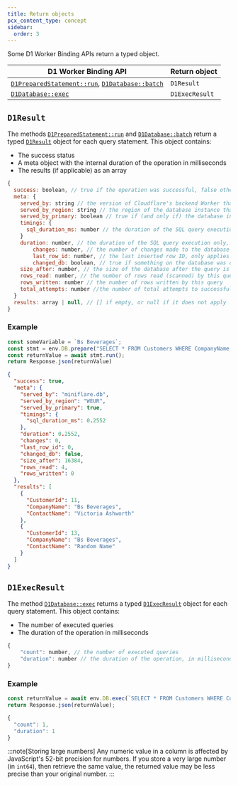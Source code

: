 ```yaml
---
title: Return objects
pcx_content_type: concept
sidebar:
  order: 3
---
```


Some D1 Worker Binding APIs return a typed object.

| D1 Worker Binding API                                                                                                          | Return object |
| ------------------------------------------------------------------------------------------------------------------------------ | ------------- |
| [`D1PreparedStatement::run`](/d1/worker-api/prepared-statements/#run), [`D1Database::batch`](/d1/worker-api/d1-database/#batch)| `D1Result`    |
| [`D1Database::exec`](/d1/worker-api/d1-database/#exec)                                                                         | `D1ExecResult`|

## `D1Result`

The methods [`D1PreparedStatement::run`](/d1/worker-api/prepared-statements/#run) and [`D1Database::batch`](/d1/worker-api/d1-database/#batch) return a typed [`D1Result`](#d1result) object for each query statement. This object contains:

- The success status
- A meta object with the internal duration of the operation in milliseconds
- The results (if applicable) as an array

```js
{
  success: boolean, // true if the operation was successful, false otherwise
  meta: {
    served_by: string // the version of Cloudflare's backend Worker that returned the result
    served_by_region: string // the region of the database instance that executed the query
    served_by_primary: boolean // true if (and only if) the database instance that executed the query was the primary
    timings: {
      sql_duration_ms: number // the duration of the SQL query execution by the database instance (not including any network time)
    }
    duration: number, // the duration of the SQL query execution only, in milliseconds
		changes: number, // the number of changes made to the database
		last_row_id: number, // the last inserted row ID, only applies when the table is defined without the `WITHOUT ROWID` option
		changed_db: boolean, // true if something on the database was changed
    size_after: number, // the size of the database after the query is successfully applied
    rows_read: number, // the number of rows read (scanned) by this query
    rows_written: number // the number of rows written by this query
    total_attempts: number //the number of total attempts to successfully execute the query, including retries
  }
  results: array | null, // [] if empty, or null if it does not apply
}
```

### Example

```js
const someVariable = `Bs Beverages`;
const stmt = env.DB.prepare("SELECT * FROM Customers WHERE CompanyName = ?").bind(someVariable);
const returnValue = await stmt.run();
return Response.json(returnValue)
```
```json
{
  "success": true,
  "meta": {
    "served_by": "miniflare.db",
    "served_by_region": "WEUR",
    "served_by_primary": true,
    "timings": {
      "sql_duration_ms": 0.2552
    },
    "duration": 0.2552,
    "changes": 0,
    "last_row_id": 0,
    "changed_db": false,
    "size_after": 16384,
    "rows_read": 4,
    "rows_written": 0
  },
  "results": [
    {
      "CustomerId": 11,
      "CompanyName": "Bs Beverages",
      "ContactName": "Victoria Ashworth"
    },
    {
      "CustomerId": 13,
      "CompanyName": "Bs Beverages",
      "ContactName": "Random Name"
    }
  ]
}
```

## `D1ExecResult`

The method [`D1Database::exec`](/d1/worker-api/d1-database/#exec) returns a typed [`D1ExecResult`](#d1execresult) object for each query statement. This object contains:

- The number of executed queries
- The duration of the operation in milliseconds

```js
{
	"count": number, // the number of executed queries
	"duration": number // the duration of the operation, in milliseconds
}
```

### Example

```js
const returnValue = await env.DB.exec(`SELECT * FROM Customers WHERE CompanyName = "Bs Beverages"`);
return Response.json(returnValue);
```
```js output
{
  "count": 1,
  "duration": 1
}
```

:::note[Storing large numbers]
Any numeric value in a column is affected by JavaScript's 52-bit precision for numbers. If you store a very large number (in `int64`), then retrieve the same value, the returned value may be less precise than your original number.
:::